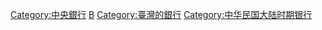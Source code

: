 {{Catmore}}
[[Category:中央銀行|Category:中央銀行]]
[[Category:行政院|B]]
[[Category:臺灣的銀行|Category:臺灣的銀行]]
[[Category:中华民国大陆时期银行|Category:中华民国大陆时期银行]]